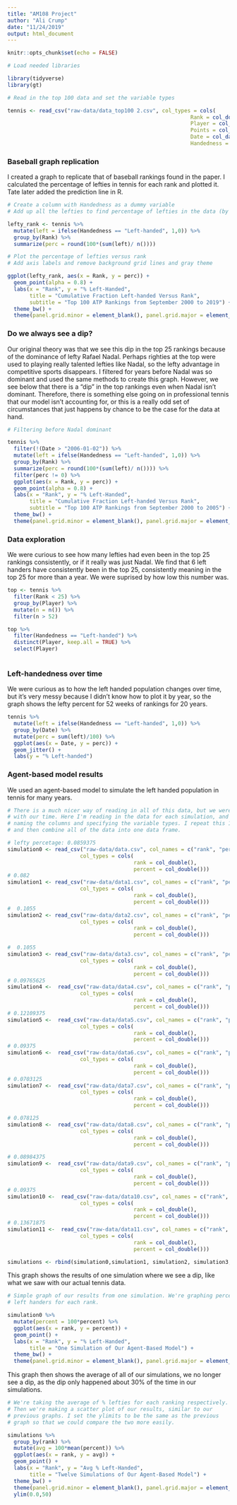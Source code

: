 ```yaml
---
title: "AM108 Project"
author: "Ali Crump"
date: "11/24/2019"
output: html_document
---
```


```r
knitr::opts_chunk$set(echo = FALSE)

# Load needed libraries

library(tidyverse)
library(gt)
```

```r
# Read in the top 100 data and set the variable types

tennis <- read_csv("raw-data/data_top100 2.csv", col_types = cols(
                                                          Rank = col_double(),
                                                          Player = col_character(),
                                                          Points = col_double(),
                                                          Date = col_date(format = ""),
                                                          Handedness = col_character()))
```

### Baseball graph replication
I created a graph to replicate that of baseball rankings found in the paper. I calculated the percentage of lefties in tennis for each rank and plotted it. Tate later added the prediction line in R.

```r
# Create a column with Handedness as a dummy variable
# Add up all the lefties to find percentage of lefties in the data (by Rank)

lefty_rank <- tennis %>% 
  mutate(left = ifelse(Handedness == "Left-handed", 1,0)) %>% 
  group_by(Rank) %>% 
  summarize(perc = round(100*(sum(left)/ n())))

# Plot the percentage of lefties versus rank
# Add axis labels and remove background grid lines and gray theme

ggplot(lefty_rank, aes(x = Rank, y = perc)) + 
  geom_point(alpha = 0.8) +
  labs(x = "Rank", y = "% Left-Handed", 
       title = "Cumulative Fraction Left-handed Versus Rank", 
       subtitle = "Top 100 ATP Rankings from September 2000 to 2019") +
  theme_bw() +
  theme(panel.grid.minor = element_blank(), panel.grid.major = element_blank())

```

### Do we always see a dip?

Our original theory was that we see this dip in the top 25 rankings because of the dominance of lefty Rafael Nadal. Perhaps righties at the top were used to playing really talented lefties like Nadal, so the lefty advantage in competitive sports disappears. I filtered for years before Nadal was so dominant and used the same methods to create this graph. However, we see below that there is a "dip" in the top rankings even when Nadal isn't dominant. Therefore, there is something else going on in professional tennis that our model isn't accounting for, or this is a really odd set of circumstances that just happens by chance to be the case for the data at hand.

```r
# Filtering before Nadal dominant

tennis %>% 
  filter(!(Date > "2006-01-02")) %>% 
  mutate(left = ifelse(Handedness == "Left-handed", 1,0)) %>% 
  group_by(Rank) %>% 
  summarize(perc = round(100*(sum(left)/ n()))) %>% 
  filter(perc != 0) %>% 
  ggplot(aes(x = Rank, y = perc)) +
  geom_point(alpha = 0.8) +
  labs(x = "Rank", y = "% Left-Handed", 
       title = "Cumulative Fraction Left-handed Versus Rank", 
       subtitle = "Top 100 ATP Rankings from September 2000 to 2005") +
  theme_bw() +
  theme(panel.grid.minor = element_blank(), panel.grid.major = element_blank())
```

### Data exploration

We were curious to see how many lefties had even been in the top 25 rankings consistently, or if it really was just Nadal. We find that 6 left handers have consistently been in the top 25, consistently meaning in the top 25 for more than a year. We were suprised by how low this number was.

```r
top <- tennis %>% 
  filter(Rank < 25) %>% 
  group_by(Player) %>% 
  mutate(n = n()) %>% 
  filter(n > 52)

top %>%
  filter(Handedness == "Left-handed") %>% 
  distinct(Player, keep.all = TRUE) %>% 
  select(Player)
  
```

### Left-handedness over time

We were curious as to how the left handed population changes over time, but it's very messy because I didn't know how to plot it by year, so the graph shows the lefty percent for 52 weeks of rankings for 20 years.

```r
tennis %>% 
  mutate(left = ifelse(Handedness == "Left-handed", 1,0)) %>% 
  group_by(Date) %>% 
  mutate(perc = sum(left)/100) %>% 
  ggplot(aes(x = Date, y = perc)) +
  geom_jitter() +
  labs(y = "% Left-handed")
```

### Agent-based model results 

We used an agent-based model to simulate the left handed population in tennis for many years.  

```r
# There is a much nicer way of reading in all of this data, but we were limited
# with our time. Here I'm reading in the data for each simulation, and I'm 
# naming the columns and specifying the variable types. I repeat this 12 times
# and then combine all of the data into one data frame.

# lefty percetage: 0.0859375
simulation0 <- read_csv("raw-data/data.csv", col_names = c("rank", "percent"), 
                       col_types = cols(
                                        rank = col_double(),
                                        percent = col_double()))
# 0.082
simulation1 <- read_csv("raw-data/data1.csv", col_names = c("rank", "percent"), 
                       col_types = cols(
                                        rank = col_double(),
                                        percent = col_double()))
#  0.1055
simulation2 <- read_csv("raw-data/data2.csv", col_names = c("rank", "percent"), 
                       col_types = cols(
                                        rank = col_double(),
                                        percent = col_double()))

#  0.1055
simulation3 <- read_csv("raw-data/data3.csv", col_names = c("rank", "percent"), 
                       col_types = cols(
                                        rank = col_double(),
                                        percent = col_double()))
# 0.09765625
simulation4 <-  read_csv("raw-data/data4.csv", col_names = c("rank", "percent"), 
                       col_types = cols(
                                        rank = col_double(),
                                        percent = col_double()))
# 0.12109375
simulation5 <-  read_csv("raw-data/data5.csv", col_names = c("rank", "percent"), 
                       col_types = cols(
                                        rank = col_double(),
                                        percent = col_double()))
# 0.09375
simulation6 <-  read_csv("raw-data/data6.csv", col_names = c("rank", "percent"), 
                       col_types = cols(
                                        rank = col_double(),
                                        percent = col_double()))
# 0.0703125
simulation7 <-  read_csv("raw-data/data7.csv", col_names = c("rank", "percent"), 
                       col_types = cols(
                                        rank = col_double(),
                                        percent = col_double()))

# 0.078125
simulation8 <-  read_csv("raw-data/data8.csv", col_names = c("rank", "percent"), 
                       col_types = cols(
                                        rank = col_double(),
                                        percent = col_double()))

# 0.08984375
simulation9 <-  read_csv("raw-data/data9.csv", col_names = c("rank", "percent"), 
                       col_types = cols(
                                        rank = col_double(),
                                        percent = col_double()))
# 0.09375
simulation10 <-  read_csv("raw-data/data10.csv", col_names = c("rank", "percent"), 
                       col_types = cols(
                                        rank = col_double(),
                                        percent = col_double()))
# 0.13671875
simulation11 <-  read_csv("raw-data/data11.csv", col_names = c("rank", "percent"), 
                       col_types = cols(
                                        rank = col_double(),
                                        percent = col_double()))

simulations <- rbind(simulation0,simulation1, simulation2, simulation3, simulation4, simulation5, simulation6, simulation7, simulation8, simulation9,simulation10, simulation11)

```

This graph shows the results of one simulation where we see a dip, like what we saw with our actual tennis data.


```r
# Simple graph of our results from one simulation. We're graphing percent of
# left handers for each rank.

simulation0 %>% 
  mutate(percent = 100*percent) %>% 
  ggplot(aes(x = rank, y = percent)) +
  geom_point() +
  labs(x = "Rank", y = "% Left-Handed", 
       title = "One Simulation of Our Agent-Based Model") +
  theme_bw() +
  theme(panel.grid.minor = element_blank(), panel.grid.major = element_blank())
```

This graph then shows the average of all of our simulations, we no longer see a dip, as the dip only happened about 30% of the time in our simulations.


```r
# We're taking the average of % lefties for each ranking respectively.
# Then we're making a scatter plot of our results, similar to our 
# previous graphs. I set the ylimits to be the same as the previous
# graph so that we could compare the two more easily.

simulations %>%
  group_by(rank) %>% 
  mutate(avg = 100*mean(percent)) %>% 
  ggplot(aes(x = rank, y = avg)) +
  geom_point() +
  labs(x = "Rank", y = "Avg % Left-Handed", 
       title = "Twelve Simulations of Our Agent-Based Model") +
  theme_bw() +
  theme(panel.grid.minor = element_blank(), panel.grid.major = element_blank()) +
  ylim(0.0,50)
```
